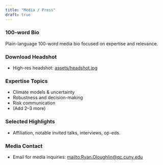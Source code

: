 ```yaml
---
title: "Media / Press"
draft: true
---
```


### 100-word Bio {#bio-100}
Plain-language 100-word media bio focused on expertise and relevance.

### Download Headshot {#headshot}
- High-res headshot: [assets/headshot.jpg](assets/headshot.jpg)

### Expertise Topics {#expertise}
- Climate models & uncertainty
- Robustness and decision-making
- Risk communication
- (Add 2–3 more)

### Selected Highlights {#highlights}
- Affiliation, notable invited talks, interviews, op-eds.

### Media Contact {#media-contact}
- Email for media inquiries: <mailto:Ryan.Oloughlin@qc.cuny.edu>
